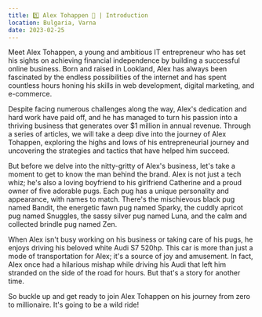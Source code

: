 ```yaml
---
title: 1️⃣ Alex Tohappen 🧔 | Introduction
location: Bulgaria, Varna
date: 2023-02-25
---
```


Meet Alex Tohappen, a young and ambitious IT entrepreneur who has set his sights on achieving financial independence by building a successful online business. Born and raised in Lookland, Alex has always been fascinated by the endless possibilities of the internet and has spent countless hours honing his skills in web development, digital marketing, and e-commerce.

Despite facing numerous challenges along the way, Alex's dedication and hard work have paid off, and he has managed to turn his passion into a thriving business that generates over $1 million in annual revenue. Through a series of articles, we will take a deep dive into the journey of Alex Tohappen, exploring the highs and lows of his entrepreneurial journey and uncovering the strategies and tactics that have helped him succeed.

But before we delve into the nitty-gritty of Alex's business, let's take a moment to get to know the man behind the brand. Alex is not just a tech whiz; he's also a loving boyfriend to his girlfriend Catherine and a proud owner of five adorable pugs. Each pug has a unique personality and appearance, with names to match. There's the mischievous black pug named Bandit, the energetic fawn pug named Sparky, the cuddly apricot pug named Snuggles, the sassy silver pug named Luna, and the calm and collected brindle pug named Zen.

When Alex isn't busy working on his business or taking care of his pugs, he enjoys driving his beloved white Audi S7 520hp. This car is more than just a mode of transportation for Alex; it's a source of joy and amusement. In fact, Alex once had a hilarious mishap while driving his Audi that left him stranded on the side of the road for hours. But that's a story for another time.

So buckle up and get ready to join Alex Tohappen on his journey from zero to millionaire. It's going to be a wild ride!
